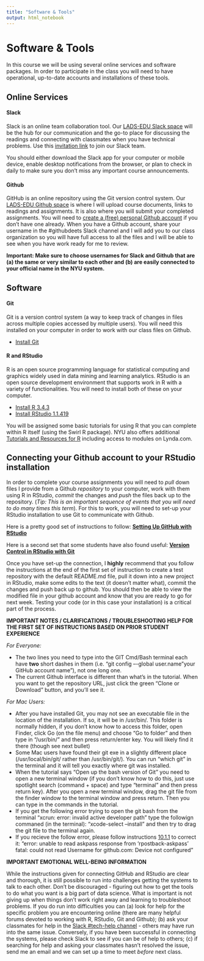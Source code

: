 ```yaml
---
title: "Software & Tools"
output: html_notebook
---
```


# Software & Tools
In this course we will be using several online services and software packages. In order to participate in the class you will need to have operational, up-to-date accounts and installations of these tools.

## Online Services

#### Slack
Slack is an online team collaboration tool. Our [LADS-EDU Slack space](https://ladsedu.slack.com) will be the hub for our communication and the go-to place for discussing the readings and connecting with classmates when you have technical problems. Use this [invitation link](https://join.slack.com/t/ladsedu/shared_invite/enQtMzA0NjQ4ODQxMTM5LTJmMTMwMTgyZDA5MjU4YWJkN2M2YTJlNWJhNjQyZjNlOTliMjdmYWQ3NjBiODczOGYwN2MzNGNkMTU3OTM4ODA) to join our Slack team. 

You should either download the Slack app for your computer or mobile device, enable desktop notifications from the browser, or plan to check in daily to make sure you don't miss any important course announcements.

#### Github
GitHub is an online repository using the Git version control system. Our [LADS-EDU Github space](https://github.com/learninganalytics-datascience-edu) is where I will upload course documents, links to readings and assignments. It is also where you will submit your completed assignments. You will need to [create a (free) personal Github account](https://github.com/join?source=header) if you don't have one already. When you have a Github account, share your username in the #githubdeets Slack channel and I will add you to our class organization so you will have full access to all the files and I will be able to see when you have work ready for me to review.

**Important: Make sure to choose usernames for Slack and Github that are (a) the same or very similar to each other and (b) are easily connected to your official name in the NYU system.**

## Software

#### Git
Git is a version control system (a way to keep track of changes in files across multiple copies accessed by multiple users). You will need this installed on your computer in order to work with our class files on Github.

  + [Install Git](https://git-scm.com/downloads)
  
#### R and RStudio
R is an open source programming language for statistical computing and graphics widely used in data mining and learning analytics. RStudio is an open source development environment that supports work in R with a variety of functionalities. You will need to install both of these on your computer.

  + [Install R 3.4.3](https://cran.rstudio.com/)
  + [Install RStudio 1.1.419](https://www.rstudio.com/)

You will be assigned some basic tutorials for using R that you can complete within R itself (using the Swirl R package). NYU also offers additional [Tutorials and Resources for R](http://guides.nyu.edu/r) including access to modules on Lynda.com.
  
## Connecting your Github account to your RStudio installation 
In order to complete your course assignments you will need to *pull* down files I provide from a Github *repository* to your computer, work with them using R in RStudio, *commit* the changes and *push* the files back up to the repository. (*Tip: This is an important sequence of events that you will need to do many times this term*). For this to work, you will need to set-up your RStudio installation to use Git to communicate with Github. 

Here is a pretty good set of instructions to follow: **[Setting Up GitHub with RStudio](http://www.molecularecologist.com/2013/11/using-github-with-r-and-rstudio/)**

Here is a second set that some students have also found useful: **[Version Control in RStudio with Git](https://support.rstudio.com/hc/en-us/articles/200532077-Version-Control-with-Git-and-SVN)**

Once you have set-up the connection, I **highly** recommend that you follow the instructions at the end of the first set of instruction to create a test repository with the default README.md file, pull it down into a new project in RStudio, make some edits to the text (it doesn't matter what), commit the changes and push back up to github. You should then be able to view the modified file in your github account and know that you are ready to go for next week. Testing your code (or in this case your installation) is a critical part of the process.

**IMPORTANT NOTES / CLARIFICATIONS / TROUBLESHOOTING HELP FOR THE FIRST SET OF INSTRUCTIONS BASED ON PRIOR STUDENT EXPERIENCE** 

*For Everyone:*

  + The two lines you need to type into the GIT Cmd/Bash terminal each have **two** short dashes in them (i.e. "git config –-global user.name "your GitHub account name"), not one long one.
  + The current Github interface is different than what’s in the tutorial. When you want to get the repository URL, just click the green “Clone or Download” button, and you’ll see it. 
  
*For Mac Users:*
  
  + After you have installed Git, you may not see an executable file in the location of the installation. If so, it will be in /usr/bin/. This folder is normally hidden, if you don’t know how to access this folder, open Finder, click Go (on the file menu) and choose “Go to folder” and then type in “/usr/bin/” and then press return/enter key. You will likely find it there (though see next bullet)
  + Some Mac users have found their git exe in a slightly different place (/usr/local/bin/git/ rather than /usr/bin/git/). You can run "which git" in the terminal and it will tell you exactly where git was installed. 
  + When the tutorial says “Open up the bash version of Git” you need to open a new terminal window (if you don’t know how to do this, just use spotlight search (command + space) and type “terminal” and then press return key). After you open a new terminal window, drag the git file from the finder window to the terminal window and press return. Then you can type in the commands in the tutorial.
  + If you get the following error trying to open the git bash from the terminal "xcrun: error: invalid active developer path" type the followign commaned (in the terminal): "xcode-select --install" and then try to drag the git file to the terminal again.
  + If you recieve the follow error, please follow instructions [10.1.1](http://ohi-science.org/manual/#rpostback-askpass-error) to correct it:  "error: unable to read askpass response from 'rpostback-askpass' fatal: could not read Username for github.com: Device not configured"
 
  
**IMPORTANT EMOTIONAL WELL-BEING INFORMATION**

While the instructions given for connecting GitHub and RStudio are clear and thorough, it is still possible to run into challenges getting the systems to talk to each other. Don't be discouraged -  figuring out how to get the tools to do what you want is a big part of data science. What is important is not giving up when things don't work right away and learning to troubleshoot problems. If you do run into difficulties you can (a) look for help for the specific problem you are encountering online (there are many helpful forums devoted to working with R, RStudio, Git and Github); (b) ask your classmates for help in the [Slack #tech-help channel](https://ladsedu.slack.com/messages/tech-help/) - others may have run into the same issue. Conversely, if you have been successful in connecting the systems, please check Slack to see if you can be of help to others; (c) if searching for help and asking your classmates hasn't resolved the issue, send me an email and we can set up a time to meet *before* next class. 
